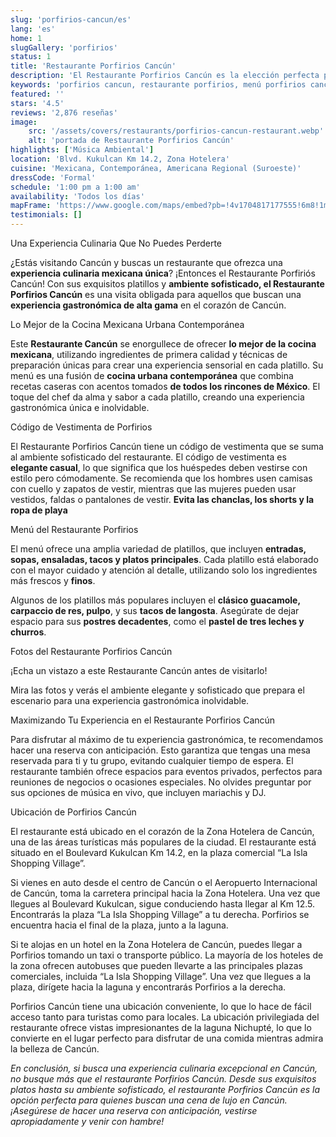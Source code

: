 ```yaml
---
slug: 'porfirios-cancun/es'
lang: 'es'
home: 1
slugGallery: 'porfirios'
status: 1
title: 'Restaurante Porfirios Cancún'
description: 'El Restaurante Porfirios Cancún es la elección perfecta para aquellos que buscan cocina mexicana para una cena de alta gama. El mejor lugar para cenar cerca de ti.'
keywords: 'porfirios cancun, restaurante porfirios, menú porfirios cancun, precios porfirios cancun, reseñas porfirios cancun, código de vestimenta porfirios cancun, ubicación porfirios cancun, horario porfirios cancun, disponibilidad porfirios cancun, mapa porfirios cancun, reservaciones porfirios cancun'
featured: ''
stars: '4.5'
reviews: '2,876 reseñas'
image:
    src: '/assets/covers/restaurants/porfirios-cancun-restaurant.webp'
    alt: 'portada de Restaurante Porfirios Cancún'
highlights: ['Música Ambiental']
location: 'Blvd. Kukulcan Km 14.2, Zona Hotelera'
cuisine: 'Mexicana, Contemporánea, Americana Regional (Suroeste)'
dressCode: 'Formal'
schedule: '1:00 pm a 1:00 am'
availability: 'Todos los días'
mapFrame: 'https://www.google.com/maps/embed?pb=!4v1704817177555!6m8!1m7!1sCAoSLEFGMVFpcE1FRHBmZFA3emNuV1RwTXdhN0k4bHI1a0NmaWVMaUpKV1R6Ul8z!2m2!1d21.09228482453572!2d-86.77112018375254!3f300!4f0!5f0.5970117501821992'
testimonials: []
---
```



<TagH3>Una Experiencia Culinaria Que No Puedes Perderte</TagH3>

<TagP>¿Estás visitando Cancún y buscas un restaurante que ofrezca una <strong>experiencia culinaria mexicana única</strong>? ¡Entonces el Restaurante Porfiriós Cancún! Con sus exquisitos platillos y <strong>ambiente sofisticado, el Restaurante Porfirios Cancún</strong> es una visita obligada para aquellos que buscan una <strong>experiencia gastronómica de alta gama</strong> en el corazón de Cancún.</TagP>

<TagH3>Lo Mejor de la Cocina Mexicana Urbana Contemporánea</TagH3>

<TagP>Este <strong>Restaurante Cancún</strong> se enorgullece de ofrecer <strong>lo mejor de la cocina mexicana</strong>, utilizando ingredientes de primera calidad y técnicas de preparación únicas para crear una experiencia sensorial en cada platillo. Su menú es una fusión de <strong>cocina urbana contemporánea</strong> que combina recetas caseras con acentos tomados <strong>de todos los rincones de México</strong>. El toque del chef da alma y sabor a cada platillo, creando una experiencia gastronómica única e inolvidable.</TagP>

<TagH3>Código de Vestimenta de Porfirios</TagH3>

<TagP>El Restaurante Porfirios Cancún tiene un código de vestimenta que se suma al ambiente sofisticado del restaurante. El código de vestimenta es <strong>elegante casual</strong>, lo que significa que los huéspedes deben vestirse con estilo pero cómodamente. Se recomienda que los hombres usen camisas con cuello y zapatos de vestir, mientras que las mujeres pueden usar vestidos, faldas o pantalones de vestir. <strong>Evita las chanclas, los shorts y la ropa de playa</strong></TagP>

<TagH3>Menú del Restaurante Porfirios</TagH3>

<TagP>El menú ofrece una amplia variedad de platillos, que incluyen <strong>entradas, sopas, ensaladas, tacos y platos principales</strong>. Cada platillo está elaborado con el mayor cuidado y atención al detalle, utilizando solo los ingredientes más frescos y <strong>finos</strong>.</TagP>

<TagP>Algunos de los platillos más populares incluyen el <strong>clásico guacamole, carpaccio de res, pulpo</strong>, y sus <strong>tacos de langosta</strong>. Asegúrate de dejar espacio para sus <strong>postres decadentes</strong>, como el <strong>pastel de tres leches y churros</strong>.</TagP>

<TagH2>Fotos del Restaurante Porfirios Cancún</TagH2>

<TagH3>¡Echa un vistazo a este Restaurante Cancún antes de visitarlo!</TagH3>

<TagP>Mira las fotos y verás el ambiente elegante y sofisticado que prepara el escenario para una experiencia gastronómica inolvidable.</TagP>

<TagH3>Maximizando Tu Experiencia en el Restaurante Porfirios Cancún</TagH3>

<TagP>Para disfrutar al máximo de tu experiencia gastronómica, te recomendamos hacer una reserva con anticipación. Esto garantiza que tengas una mesa reservada para ti y tu grupo, evitando cualquier tiempo de espera. El restaurante también ofrece espacios para eventos privados, perfectos para reuniones de negocios o ocasiones especiales. No olvides preguntar por sus opciones de música en vivo, que incluyen mariachis y DJ.</TagP>

<TagH3>Ubicación de Porfirios Cancún</TagH3>

<TagP>El restaurante está ubicado en el corazón de la Zona Hotelera de Cancún, una de las áreas turísticas más populares de la ciudad. El restaurante está situado en el Boulevard Kukulcan Km 14.2, en la plaza comercial “La Isla Shopping Village”.</TagP>

<MapFrame 
    client:visible 
    url="https://www.google.com/maps/embed?pb=!1m14!1m8!1m3!1d59560.093104228516!2d-86.771144!3d21.092391!3m2!1i1024!2i768!4f13.1!3m3!1m2!1s0x8f4c284608f9450d%3A0x64a796cd07c9aa72!2sPorfirio&#39;s%20Canc%C3%BAn%20%7C%20Restaurante%20de%20comida%20mexicana!5e0!3m2!1ses!2smx!4v1736276537011!5m2!1ses!2smx" 
    titleAct={frontmatter.title} 
    textMap="Ver el restaurante en el mapa" 
/>

<TagP>Si vienes en auto desde el centro de Cancún o el Aeropuerto Internacional de Cancún, toma la carretera principal hacia la Zona Hotelera. Una vez que llegues al Boulevard Kukulcan, sigue conduciendo hasta llegar al Km 12.5. Encontrarás la plaza “La Isla Shopping Village” a tu derecha. Porfirios se encuentra hacia el final de la plaza, junto a la laguna.</TagP>

<TagP>Si te alojas en un hotel en la Zona Hotelera de Cancún, puedes llegar a Porfirios tomando un taxi o transporte público. La mayoría de los hoteles de la zona ofrecen autobuses que pueden llevarte a las principales plazas comerciales, incluida “La Isla Shopping Village”. Una vez que llegues a la plaza, dirígete hacia la laguna y encontrarás Porfirios a la derecha.</TagP>

<TagP>Porfirios Cancún tiene una ubicación conveniente, lo que lo hace de fácil acceso tanto para turistas como para locales. La ubicación privilegiada del restaurante ofrece vistas impresionantes de la laguna Nichupté, lo que lo convierte en el lugar perfecto para disfrutar de una comida mientras admira la belleza de Cancún.</TagP>

<TagP><em>En conclusión, si busca una experiencia culinaria excepcional en Cancún, no busque más que el restaurante Porfirios Cancún. Desde sus exquisitos platos hasta su ambiente sofisticado, el restaurante Porfirios Cancún es la opción perfecta para quienes buscan una cena de lujo en Cancún. ¡Asegúrese de hacer una reserva con anticipación, vestirse apropiadamente y venir con hambre!</em></TagP>

